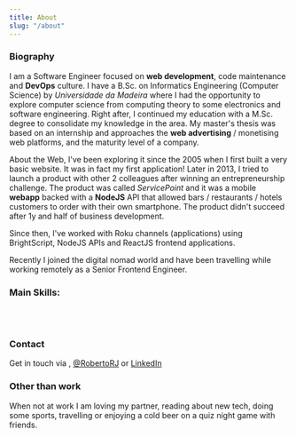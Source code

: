 ```yaml
---
title: About
slug: "/about"
---
```


### Biography

I am a Software Engineer focused on **web development**, code maintenance and **DevOps** culture.
I have a B.Sc. on Informatics Engineering (Computer Science) by _Universidade da Madeira_ where I had the opportunity
to explore computer science from computing theory to some electronics and software engineering. Right after,
I continued my education with a M.Sc. degree to consolidate my knowledge in the area.
My master's thesis was based on an internship and approaches the **web advertising** / monetising web platforms,
and the maturity level of a company.

About the Web, I've been exploring it since the 2005 when I first built a very basic website. It was in fact my first application!
Later in 2013, I tried to launch a product with other 2 colleagues after winning an entrepreneurship challenge.
The product was called _ServicePoint_ and it was a mobile **webapp** backed with a **NodeJS** API
that allowed bars / restaurants / hotels customers to order with their own smartphone.
The product didn't succeed after 1y and half of business development.

Since then, I've worked with Roku channels (applications) using BrightScript, NodeJS APIs and ReactJS frontend applications.

Recently I joined the digital nomad world and have been travelling while working remotely as a Senior Frontend Engineer.
<br />

### Main Skills:
<br />
<ProgressionBar text={'Javascript / ECMAScript'} percentage={95} />
<ProgressionBar text={'Software Engineering'} percentage={90} />
<ProgressionBar text={'ReactJS'} percentage={90} />
<ProgressionBar text={'NodeJS'} percentage={85} />
<ProgressionBar text={'Gitlab CI/CD'} percentage={80} />
<ProgressionBar text={'Agile / Scrum'} percentage={80} />
<ProgressionBar text={'CSS'} percentage={75} />
<ProgressionBar text={'MongoDB'} percentage={60} />
<br />

### Contact
Get in touch via <Obfuscate email="entrypoint@robertojesus.me" />,
[@RobertoRJ](https://twitter.com/intent/tweet?screen_name=RobertoRJ)
or [LinkedIn](https://www.linkedin.com/in/roberto-jesus-03a65642/)
<br />

### Other than work

When not at work I am loving my partner, reading about new tech, doing some sports,
travelling or enjoying a cold beer on a quiz night game with friends.
